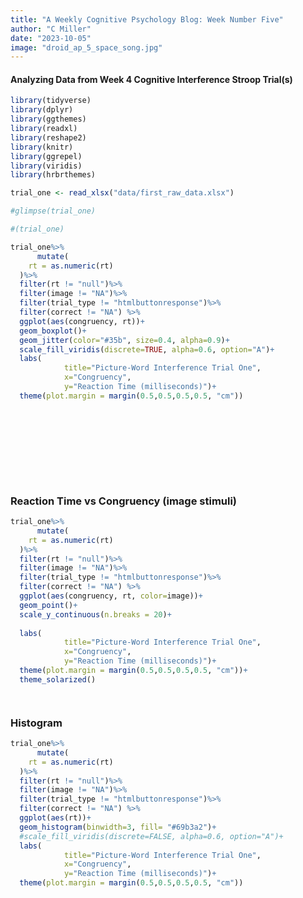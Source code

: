 ```yaml
---
title: "A Weekly Cognitive Psychology Blog: Week Number Five"
author: "C Miller"
date: "2023-10-05"
image: "droid_ap_5_space_song.jpg"
---
```


#### Analyzing Data from Week 4 Cognitive Interference Stroop Trial(s)

```r

library(tidyverse)
library(dplyr)
library(ggthemes)
library(readxl)
library(reshape2)
library(knitr)
library(ggrepel)
library(viridis)
library(hrbrthemes)

```

```r

trial_one <- read_xlsx("data/first_raw_data.xlsx")

```

```r

#glimpse(trial_one)

#(trial_one)

```



```r
trial_one%>%
      mutate(
    rt = as.numeric(rt)
  )%>%
  filter(rt != "null")%>%
  filter(image != "NA")%>%
  filter(trial_type != "htmlbuttonresponse")%>%
  filter(correct != "NA") %>%
  ggplot(aes(congruency, rt))+
  geom_boxplot()+
  geom_jitter(color="#35b", size=0.4, alpha=0.9)+
  scale_fill_viridis(discrete=TRUE, alpha=0.6, option="A")+
  labs(
            title="Picture-Word Interference Trial One",
            x="Congruency",
            y="Reaction Time (milliseconds)")+
  theme(plot.margin = margin(0.5,0.5,0.5,0.5, "cm"))
  










```




### Reaction Time vs Congruency (image stimuli)

```r



trial_one%>%
      mutate(
    rt = as.numeric(rt)
  )%>%
  filter(rt != "null")%>%
  filter(image != "NA")%>%
  filter(trial_type != "htmlbuttonresponse")%>%
  filter(correct != "NA") %>%
  ggplot(aes(congruency, rt, color=image))+
  geom_point()+
  scale_y_continuous(n.breaks = 20)+
  
  labs(
            title="Picture-Word Interference Trial One",
            x="Congruency",
            y="Reaction Time (milliseconds)")+
  theme(plot.margin = margin(0.5,0.5,0.5,0.5, "cm"))+
  theme_solarized()




```

### Histogram


```r
trial_one%>%
      mutate(
    rt = as.numeric(rt)
  )%>%
  filter(rt != "null")%>%
  filter(image != "NA")%>%
  filter(trial_type != "htmlbuttonresponse")%>%
  filter(correct != "NA") %>%
  ggplot(aes(rt))+
  geom_histogram(binwidth=3, fill= "#69b3a2")+
  #scale_fill_viridis(discrete=FALSE, alpha=0.6, option="A")+
  labs(
            title="Picture-Word Interference Trial One",
            x="Congruency",
            y="Reaction Time (milliseconds)")+
  theme(plot.margin = margin(0.5,0.5,0.5,0.5, "cm"))
  



```